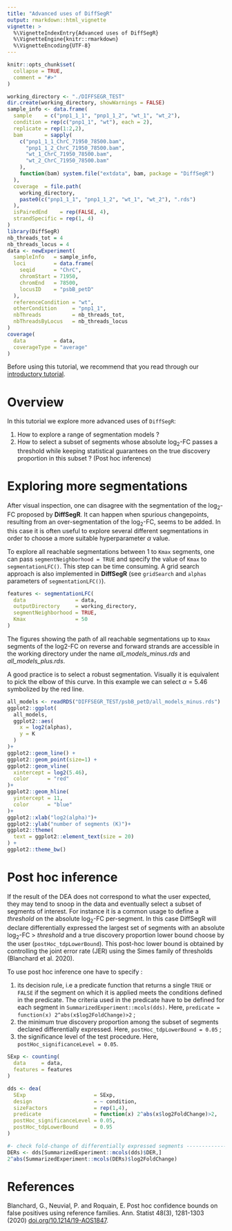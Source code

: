 ```yaml
---
title: "Advanced uses of DiffSegR"
output: rmarkdown::html_vignette
vignette: >
  %\VignetteIndexEntry{Advanced uses of DiffSegR}
  %\VignetteEngine{knitr::rmarkdown}
  %\VignetteEncoding{UTF-8}
---
```


```r
knitr::opts_chunk$set(
  collapse = TRUE,
  comment = "#>"
)
```

```r
working_directory <- "./DIFFSEGR_TEST"
dir.create(working_directory, showWarnings = FALSE)
sample_info <- data.frame(
  sample    = c("pnp1_1_1", "pnp1_1_2", "wt_1", "wt_2"),
  condition = rep(c("pnp1_1", "wt"), each = 2),
  replicate = rep(1:2,2),
  bam       = sapply(
    c("pnp1_1_1_ChrC_71950_78500.bam", 
      "pnp1_1_2_ChrC_71950_78500.bam",
      "wt_1_ChrC_71950_78500.bam",
      "wt_2_ChrC_71950_78500.bam"
    ),
    function(bam) system.file("extdata", bam, package = "DiffSegR")
  ),
  coverage  = file.path(
    working_directory,
    paste0(c("pnp1_1_1", "pnp1_1_2", "wt_1", "wt_2"), ".rds")
  ),
  isPairedEnd    = rep(FALSE, 4),
  strandSpecific = rep(1, 4)
)
library(DiffSegR)
nb_threads_tot = 4
nb_threads_locus = 4
data <- newExperiment(
  sampleInfo   = sample_info,
  loci         = data.frame(
    seqid      = "ChrC", 
    chromStart = 71950, 
    chromEnd   = 78500,
    locusID    = "psbB_petD"
  ),
  referenceCondition = "wt",
  otherCondition     = "pnp1_1",
  nbThreads          = nb_threads_tot,
  nbThreadsByLocus   = nb_threads_locus
)
coverage(
  data         = data,
  coverageType = "average"
)
```

Before using this tutorial, we recommend that you read through our [introductory tutorial](introductory_tutorial.html).


# Overview

In this tutorial we explore more advanced uses of `DiffSegR`:

 1. How to explore a range of segmentation models ?
 2. How to select a subset of segments whose absolute $\log_2$-FC passes a threshold while keeping statistical guarantees on the true discovery proportion in this subset ? (Post hoc inference) 

# Exploring more segmentations  

After visual inspection, one can disagree with the segmentation of the $\log_2$-FC
proposed by **DiffSegR**. It can happen when spurious changepoints, resulting 
from an over-segmentation of the $\log_2$-FC, seems to be added. In this 
case it is often useful to explore several different segmentations in 
order to choose a more suitable hyperparameter $\alpha$ value.

To explore all reachable segmentations between 1 to `Kmax` segments, one can pass
`segmentNeighborhood = TRUE` and specify the value of `Kmax` to `segmentationLFC()`.
This step can be time consuming. A grid search approach is also implemented in
**DiffSegR** (see `gridSearch` and `alphas` parameters of `segmentationLFC()`).

```r
features <- segmentationLFC(
  data                = data, 
  outputDirectory     = working_directory,
  segmentNeighborhood = TRUE,
  Kmax                = 50
)
```

The figures showing the path of all reachable segmentations up to `Kmax` segments of
the log2-FC on reverse and forward strands are accessible in the working 
directory under the name *all_models_minus.rds* and *all_models_plus.rds*. 

A good practice is to select a robust segmentation. Visually it is equivalent 
to pick the elbow of this curve. In this example we can select 
$\alpha=5.46$ symbolized by the red line.

```r
all_models <- readRDS("DIFFSEGR_TEST/psbB_petD/all_models_minus.rds")
ggplot2::ggplot(
  all_models,
  ggplot2::aes(
    x = log2(alphas), 
    y = K
  )
)+
ggplot2::geom_line() +
ggplot2::geom_point(size=1) +
ggplot2::geom_vline(
  xintercept = log2(5.46), 
  color      = "red"
)+
ggplot2::geom_hline(
  yintercept = 11, 
  color      = "blue"
)+
ggplot2::xlab("log2(alpha)")+
ggplot2::ylab("number of segments (K)")+
ggplot2::theme(
  text = ggplot2::element_text(size = 20)
) +
ggplot2::theme_bw()
```

# Post hoc inference

If the result of the DEA does not correspond to what the user expected,
they may tend to snoop in the data and eventually select a subset 
of segments of interest. For instance it is a common usage to define a *threshold* 
on the absolute $\log_2$-FC per-segment. In this case DiffSegR will declare 
differentially expressed the largest set of segments with an absolute 
$\log_2$-FC > *threshold* and a true discovery proportion lower bound choose by 
the user (``postHoc_tdpLowerBound``). This post-hoc 
lower bound is obtained by controlling the joint error rate (JER) using the 
Simes family of thresholds (Blanchard et al. 2020).


To use post hoc inference one have to specify :

  1. its decision rule, i.e a predicate function that returns a single `TRUE` 
  or ``FALSE`` if the segment on which it is applied meets the conditions defined in 
  the predicate. The criteria used in the predicate have to be defined for each
  segment in ``SummarizedExperiment::mcols(dds)``. Here, ``predicate = function(x) 2^abs(x$log2FoldChange)>2`` ;
  2. the minimum true discovery proportion among the subset of segments declared 
  differentially expressed. Here, ``postHoc_tdpLowerBound = 0.05`` ;
  3. the significance level of the test procedure. Here, 
  ``postHoc_significanceLevel = 0.05``.

```r
SExp <- counting(
  data     = data, 
  features = features
)
```

```r
dds <- dea(
  SExp                      = SExp,
  design                    = ~ condition,
  sizeFactors               = rep(1,4),
  predicate                 = function(x) 2^abs(x$log2FoldChange)>2,
  postHoc_significanceLevel = 0.05,
  postHoc_tdpLowerBound     = 0.95
)

#- check fold-change of differentially expressed segments ---------------------#
DERs <- dds[SummarizedExperiment::mcols(dds)$DER,]
2^abs(SummarizedExperiment::mcols(DERs)$log2FoldChange)
```

# References 

Blanchard, G., Neuvial, P. and Roquain, E. Post hoc confidence bounds on false 
positives using reference families. Ann. Statist 48(3), 1281-1303 (2020) [doi.org/10.1214/19-AOS1847](https://hal.science/hal-01483585v5/document).
